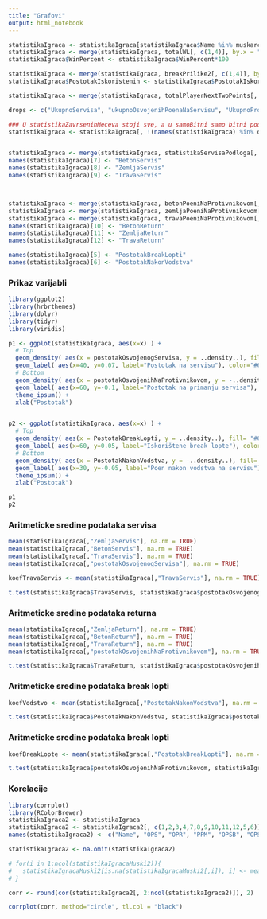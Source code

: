 ```yaml
---
title: "Grafovi"
output: html_notebook
---
```



```r
statistikaIgraca <- statistikaIgraca[statistikaIgraca$Name %in% muskarciImena, ]
statistikaIgraca <- merge(statistikaIgraca, totalWL[, c(1,4)], by.x = "Name", by.y = "Player", all.x = TRUE)
statistikaIgraca$WinPercent <- statistikaIgraca$WinPercent*100

statistikaIgraca <- merge(statistikaIgraca, breakPrilike2[, c(1,4)], by.x = "Name", by.y = "Home", all.x = T)
statistikaIgraca$PostotakIskoristenih <- statistikaIgraca$PostotakIskoristenih*100

statistikaIgraca <- merge(statistikaIgraca, totalPlayerNextTwoPoints[, c(1,4)], by.x = "Name", by.y = "Player", all.x = T)

drops <- c("UkupnoServisa", "ukupnoOsvojenihPoenaNaServisu", "UkupnoProtivnikovihServisa", "UkupnoOsvojenihNaProtivnikovom")

### U statistikaZavrsenihMeceva stoji sve, a u samoBitni samo bitni podatci
statistikaIgraca <- statistikaIgraca[, !(names(statistikaIgraca) %in% drops) ]


statistikaIgraca <- merge(statistikaIgraca, statistikaServisaPodloga[, c(1,4,7,10)], by.x = "Name", by.y = "Home", all.x = T)
names(statistikaIgraca)[7] <- "BetonServis"
names(statistikaIgraca)[8] <- "ZemljaServis"
names(statistikaIgraca)[9] <- "TravaServis"



statistikaIgraca <- merge(statistikaIgraca, betonPoeniNaProtivnikovom[, c(1,4)], by.x = "Name", by.y = "Home", all.x = T)
statistikaIgraca <- merge(statistikaIgraca, zemljaPoeniNaProtivnikovom[, c(1,4)], by.x = "Name", by.y = "Home", all.x = T)
statistikaIgraca <- merge(statistikaIgraca, travaPoeniNaProtivnikovom[, c(1,4)], by.x = "Name", by.y = "Home", all.x = T)
names(statistikaIgraca)[10] <- "BetonReturn"
names(statistikaIgraca)[11] <- "ZemljaReturn"
names(statistikaIgraca)[12] <- "TravaReturn"

names(statistikaIgraca)[5] <- "PostotakBreakLopti"
names(statistikaIgraca)[6] <- "PostotakNakonVodstva"

```

### Prikaz varijabli
```r

library(ggplot2)
library(hrbrthemes)
library(dplyr)
library(tidyr)
library(viridis)

p1 <- ggplot(statistikaIgraca, aes(x=x) ) +
  # Top
  geom_density( aes(x = postotakOsvojenogServisa, y = ..density..), fill="#69b3a2" ) +
  geom_label( aes(x=40, y=0.07, label="Postotak na servisu"), color="#69b3a2") +
  # Bottom
  geom_density( aes(x = postotakOsvojenihNaProtivnikovom, y = -..density..), fill= "#404080") +
  geom_label( aes(x=60, y=-0.1, label="Postotak na primanju servisa"), color="#404080") +
  theme_ipsum() +
  xlab("Postotak")


p2 <- ggplot(statistikaIgraca, aes(x=x) ) +
  # Top
  geom_density( aes(x = PostotakBreakLopti, y = ..density..), fill= "#69b3a2") +
  geom_label( aes(x=60, y=0.05, label="Iskorištene break lopte"), color="#69b3a2") +
  # Bottom
  geom_density( aes(x = PostotakNakonVodstva, y = -..density..), fill= "#404080") +
  geom_label( aes(x=30, y=-0.05, label="Poen nakon vodstva na servisu"), color="#404080") +
  theme_ipsum() +
  xlab("Postotak")

p1
p2

```

### Aritmeticke sredine podataka servisa
```r

mean(statistikaIgraca[,"ZemljaServis"], na.rm = TRUE)
mean(statistikaIgraca[,"BetonServis"], na.rm = TRUE)
mean(statistikaIgraca[,"TravaServis"], na.rm = TRUE)
mean(statistikaIgraca[,"postotakOsvojenogServisa"], na.rm = TRUE)

koefTravaServis <- mean(statistikaIgraca[,"TravaServis"], na.rm = TRUE) / mean(statistikaIgraca[,"postotakOsvojenogServisa"], na.rm = TRUE)

t.test(statistikaIgraca$TravaServis, statistikaIgraca$postotakOsvojenogServisa, alt="greater", var.equal = FALSE)


```

### Aritmeticke sredine podataka returna
```r

mean(statistikaIgraca[,"ZemljaReturn"], na.rm = TRUE)
mean(statistikaIgraca[,"BetonReturn"], na.rm = TRUE)
mean(statistikaIgraca[,"TravaReturn"], na.rm = TRUE)
mean(statistikaIgraca[,"postotakOsvojenihNaProtivnikovom"], na.rm = TRUE)

t.test(statistikaIgraca$TravaReturn, statistikaIgraca$postotakOsvojenihNaProtivnikovom, alt="greater", var.equal = FALSE)

```

### Aritmeticke sredine podataka break lopti
```r

koefVodstvo <- mean(statistikaIgraca[,"PostotakNakonVodstva"], na.rm = TRUE) / mean(statistikaIgraca[,"postotakOsvojenogServisa"], na.rm = TRUE)

t.test(statistikaIgraca$PostotakNakonVodstva, statistikaIgraca$postotakOsvojenogServisa, alt="greater", var.equal = FALSE)

```

### Aritmeticke sredine podataka break lopti
```r


koefBreakLopte <- mean(statistikaIgraca[,"PostotakBreakLopti"], na.rm = TRUE) / mean(statistikaIgraca[,"postotakOsvojenihNaProtivnikovom"], na.rm = TRUE)

t.test(statistikaIgraca$postotakOsvojenihNaProtivnikovom, statistikaIgraca$PostotakBreakLopti, alt="greater", var.equal = FALSE)

```

### Korelacije
```r
library(corrplot)
library(RColorBrewer)
statistikaIgraca2 <- statistikaIgraca
statistikaIgraca2 <- statistikaIgraca2[, c(1,2,3,4,7,8,9,10,11,12,5,6)]
names(statistikaIgraca2) <- c("Name", "OPS", "OPR", "PPM", "OPSB", "OPSZ", "OPST", "OPR-B", "OPR-Z", "OPR-T", "IBL", "PNV")

statistikaIgraca2 <- na.omit(statistikaIgraca2)

# for(i in 1:ncol(statistikaIgracaMuski2)){
#   statistikaIgracaMuski2[is.na(statistikaIgracaMuski2[,i]), i] <- mean(statistikaIgracaMuski2[,i], na.rm = TRUE)
# }

corr <- round(cor(statistikaIgraca2[, 2:ncol(statistikaIgraca2)]), 2)

corrplot(corr, method="circle", tl.col = "black")

```